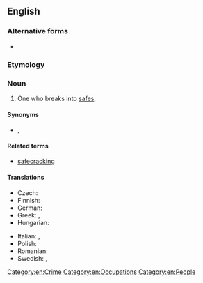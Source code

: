 {{also|safe-cracker}}
==English==

===Alternative forms===
* {{l|en|safe-cracker}}

===Etymology===
{{compound|safe|cracker|lang=en}}

===Noun===
{{en-noun}}

# One who breaks into [[safe]]s.

====Synonyms====
* {{l|en|yegg}}, {{l|en|yeggman}}

====Related terms====
* [[safecracking]]

====Translations====
{{trans-top|translation one who practices safecracking}}
* Czech: {{t+|cs|kasař|m}}
* Finnish: {{t+|fi|kassakaappimurtaja}}
* German: {{t|de|Geldschrankknacker|m}}
* Greek: {{t+|el|ανοίχτρας|m}}, {{t+|el|παραβιαστής|m}}
* Hungarian: {{t|hu|kasszafúró}}
{{trans-mid}}
* Italian: {{t|it|scassinatore di casseforti|m}}, {{t|it|scassinatrice di casseforti|f}}
* Polish: {{t+|pl|kasiarz|m}}
* Romanian: {{t|ro|spărgător de seifuri|m}}
* Swedish: {{t|sv|kassaskåpssprängare|c}}, {{t+|sv|dynamitard|c}} {{qualifier|archaic}}
{{trans-bottom}}

[[Category:en:Crime]]
[[Category:en:Occupations]]
[[Category:en:People]]